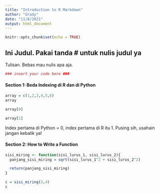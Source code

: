 ---
title: "Introduction to R Markdown"
author: "Grady"
date: "11/8/2021"
output: html_document
---

```{r setup, include=FALSE}
knitr::opts_chunk$set(echo = TRUE)
```

## Ini Judul. Pakai tanda \# untuk nulis judul ya

Tulisan. Bebas mau nulis apa aja.

```{r}
### insert your code here ###
```

#### Section 1: Beda Indexing di R dan di Python

```{r}
array = c(1,2,3,4,5,6)
array
```

```{r}
array[0]
```

```{r}
array[1]
```

Index pertama di Python = 0, index pertama di R itu 1. Pusing sih, usahain jangan kebalik ya!

#### Section 2: How to Write a Function

```{r}
sisi_miring <- function(sisi_lurus_1, sisi_lurus_2){
  panjang_sisi_miring = sqrt(sisi_lurus_1^2 + sisi_lurus_2^2)

  return(panjang_sisi_miring)
}
```

```{r}
c = sisi_miring(3,4)
c
```
